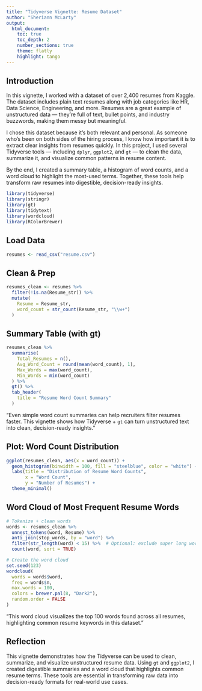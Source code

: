 ```yaml
---
title: "Tidyverse Vignette: Resume Dataset"
author: "Sheriann McLarty"
output: 
  html_document:
    toc: true
    toc_depth: 2
    number_sections: true
    theme: flatly
    highlight: tango
---
```

##  Introduction

In this vignette, I worked with a dataset of over 2,400 resumes from Kaggle. The dataset includes plain text resumes along with job categories like HR, Data Science, Engineering, and more. Resumes are a great example of unstructured data — they’re full of text, bullet points, and industry buzzwords, making them messy but meaningful.

I chose this dataset because it's both relevant and personal. As someone who’s been on both sides of the hiring process, I know how important it is to extract clear insights from resumes quickly. In this project, I used several Tidyverse tools — including `dplyr`, `ggplot2`, and `gt` — to clean the data, summarize it, and visualize common patterns in resume content.

By the end, I created a summary table, a histogram of word counts, and a word cloud to highlight the most-used terms. Together, these tools help transform raw resumes into digestible, decision-ready insights.

```r
library(tidyverse)
library(stringr)
library(gt)
library(tidytext)
library(wordcloud)
library(RColorBrewer)
```

## Load Data

```r
resumes <- read_csv("resume.csv")
```

## Clean & Prep

```r
resumes_clean <- resumes %>%
  filter(!is.na(Resume_str)) %>%
  mutate(
    Resume = Resume_str,  
    word_count = str_count(Resume_str, "\\w+")
  )
```


## Summary Table (with gt)

```r
resumes_clean %>%
  summarise(
    Total_Resumes = n(),
    Avg_Word_Count = round(mean(word_count), 1),
    Max_Words = max(word_count),
    Min_Words = min(word_count)
  ) %>%
  gt() %>%
  tab_header(
    title = "Resume Word Count Summary"
  )

```
"Even simple word count summaries can help recruiters filter resumes faster. This vignette shows how Tidyverse + `gt` can turn unstructured text into clean, decision-ready insights."


## Plot: Word Count Distribution

```r
ggplot(resumes_clean, aes(x = word_count)) +
  geom_histogram(binwidth = 100, fill = "steelblue", color = "white") +
  labs(title = "Distribution of Resume Word Counts",
       x = "Word Count",
       y = "Number of Resumes") +
  theme_minimal()

```

## Word Cloud of Most Frequent Resume Words

```r
# Tokenize + clean words
words <- resumes_clean %>%
  unnest_tokens(word, Resume) %>%
  anti_join(stop_words, by = "word") %>%
  filter(str_length(word) < 15) %>%  # Optional: exclude super long words
  count(word, sort = TRUE)

# Create the word cloud
set.seed(123)
wordcloud(
  words = words$word,
  freq = words$n,
  max.words = 100,
  colors = brewer.pal(8, "Dark2"),
  random.order = FALSE
)
```

"This word cloud visualizes the top 100 words found across all resumes, highlighting common resume keywords in this dataset."

## Reflection

This vignette demonstrates how the Tidyverse can be used to clean, summarize, and visualize unstructured resume data. Using `gt` and `ggplot2`, I created digestible summaries and a word cloud that highlights common resume terms. These tools are essential in transforming raw data into decision-ready formats for real-world use cases.



